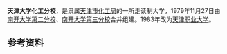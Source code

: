 {{expand|time=2017-04-10T10:25:41+00:00}}
{{unreferenced|time=2017-04-10T10:25:41+00:00}}
'''天津大学化工分校'''，是隶属[[渤海化工|天津市化工局]]的一所走读制大学，1979年11月27日由[[南开大学第二分校|南开大学第二分校]]、[[南开大学第三分校|南开大学第三分校]]合并组建。1983年改为[[天津职业大学|天津职业大学]]。
== 参考资料 ==
{{reflist}}
{{天津市大学分校}}